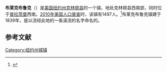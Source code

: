{{Infobox settlement
|official_name            = 布莱克布鲁克
|settlement_type          = 镇
|nickname                 = 
|motto                    =

<!-- Images -->
|image_skyline            = 
|imagesize                = 
|image_caption            = 
|image_flag               = 
|image_seal               = 

<!-- Maps -->
|pushpin_map              = New York
|pushpin_label            = 布莱克布鲁克
|pushpin_label_position   = <!-- the position of the pushpin label: left, right, top, bottom, none -->
|pushpin_map_caption      =
|pushpin_mapsize          =
|image_map                = 
|mapsize                  = 
|map_caption              = 
|image_map1               = 
|mapsize1                 = 
|map_caption1             =

<!-- Location -->
|coordinates_region       = US-NY
|subdivision_type         = [[国家|国家]]
|subdivision_name         = [[美国|美国]]
|subdivision_type1        = [[美国行政区划|州]]
|subdivision_name1        = [[纽约州|纽约州]]
|subdivision_type2        = [[纽约州行政区划|县]]
|subdivision_name2        = [[克林顿县_(纽约州)|克林顿县]]
|government_footnotes     = 
|government_type          =
|established_title        = 
|established_date         =

<!-- Area -->
|unit_pref                = Imperial
|area_footnotes           = 
|area_magnitude           = 
|area_total_km2           = 347.9
|area_land_km2            = 336.6
|area_water_km2           = 111.3
|area_total_sq_mi         = 
|area_land_sq_mi          = 
|area_water_sq_mi         = 

<!-- Population -->
|population_as_of         = [[2010年美国人口普查|2010]]
|population_footnotes     = 
|population_total         = 1497
|population_density_km2   = 4.4
|population_density_sq_mi =

<!-- General information -->
|timezone                 = [[美国东部时间|EST]]
|utc_offset               = -5
|timezone_DST             = EDT
|utc_offset_DST           = -4
|elevation_footnotes      = 
|elevation_m              = 385
|elevation_ft             = 1263
|latd = 44 |latm = 30 |lats = 6 |latNS = N
|longd = 73 |longm = 47 |longs = 11 |longEW = W

<!-- Area/postal codes & others -->
|postal_code_type         = 
|postal_code              = 
|area_code                = 
|website                  = 
|footnotes                = 
}}
'''布莱克布鲁克'''（{{lang-en|Black Brook}}）是[[美国|美国]][[纽约州|纽约州]][[克林顿县_(纽约州)|克林顿县]]的一个镇，地处克林顿县西南部，同时位于[[普拉茨堡_(纽约州)|普拉茨堡]]西南。[[2010年美国人口普查|2010年美国人口普查]]时，该镇有1497人。<ref name>{{cite web|url=http://factfinder2.census.gov|publisher=[[United_States_Census_Bureau|United States Census Bureau]]|title=American FactFinder|accessdate=2020-10-08|archive-date=2013-09-11|archive-url=https://web.archive.org/web/20130911234518/http://factfinder2.census.gov/|dead-url=no}}</ref>布莱克布鲁克镇建于1839年，是以流经此地的一条溪流的名字命名的。

== 参考文献 ==
{{reflist}}

{{NY-stub}}
[[Category:纽约州城镇|Category:纽约州城镇]]